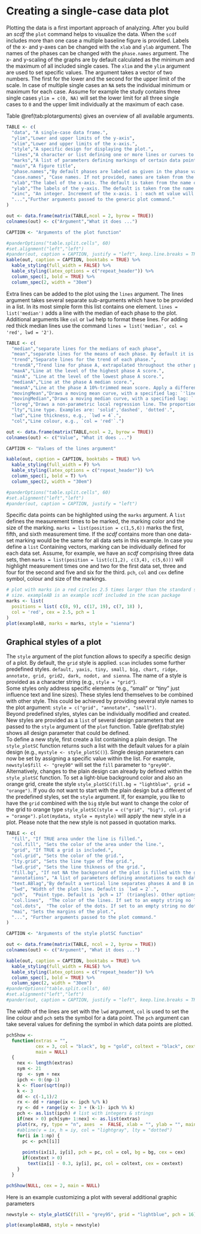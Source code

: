 
# Creating a single-case data plot

Plotting the data is a first important approach of analyzing. After you build an *scdf* the `plot` command helps to visualize the data. When the `scdf` includes more than one case a multiple baseline figure is provided. Labels of the x- and y-axes can be changed with the `xlab` and `ylab` argument. The names of the phases can be changed with the `phase.names` argument. The x- and y-scaling of the graphs are by default calculated as the minimum and the maximum of all included single cases. The `xlim` and the `ylim` argument are used to set specific values. The argument takes a vector of two numbers. The first for the lower and the second for the upper limit of the scale. In case of multiple single cases an `NA` sets the individual minimum or maximum for each case. Assume for example the study contains three single cases `ylim = c(0, NA)` will set the lower limit for all three single cases to `0` and the upper limit individually at the maximum of each case.

Table \@ref(tab:plotarguments) gives an overview of all available arguments.

```{r plotarguments, echo = FALSE}

TABLE <- c(
  "data", "A single-case data frame.",
  "ylim","Lower and upper limits of the y-axis",
  "xlim","Lower and upper limits of the x-axis.",
  "style","A specific design for displaying the plot.",
  "lines","A character or list defining one or more lines or curves to be plotted.",
  "marks","A list of parameters defining markings of certain data points.",
  "main","A figure title",
  "phase.names","By default phases are labeled as given in the phase variable. Use this argument to specify different labels: `phase.names = c('Baseline', 'Intervention')`.",
  "case.names", "Case names. If not provided, names are taken from the scdf or left blank if the scdf does not contain case names.",
  "xlab","The label of the x-axis. The default is taken from the name of the measurement variable as provided by the scdf.",
  "ylab","The labels of the y-axis. The default is taken from the name of the dependent variable as provided by the scdf.",
  "xinc", "An integer. Increment of the x-axis. 1 : each mt value will be printed, 2 : every other value, 3 : every third values etc.",
  "...","Further arguments passed to the generic plot command."
)

out <- data.frame(matrix(TABLE,ncol = 2, byrow = TRUE))
colnames(out) <- c("Argument","What it does ...")

CAPTION <- "Arguments of the plot function" 

#panderOptions("table.split.cells", 60)
#set.alignment("left","left")
#pander(out, caption = CAPTION, justify = "left", keep.line.breaks = TRUE)
kable(out, caption = CAPTION, booktabs = TRUE) %>%
  kable_styling(full_width = FALSE) %>%
  kable_styling(latex_options = c("repeat_header")) %>%
  column_spec(1, bold = TRUE) %>%
  column_spec(2, width = "30em")

```

Extra lines can be added to the plot using the `lines` argument. The lines argument takes several separate sub-arguments which have to be provided in a list. In its most simple form this list contains one element. `lines = list('median')` adds a line with the median of each phase to the plot. Additional arguments like `col` or `lwd` help to format these lines. For adding red thick median lines use the command `lines = list('median', col = 'red', lwd = '2')`.

```{r linesarguments, echo = FALSE}
TABLE <- c(
  "median","separate lines for the medians of each phase",
  "mean","separate lines for the means of each phase. By default it is 10%-trimmed. Other trims can be set using a second parameter (e.g., `lines = list(mean = 0.2)` draws a 20%-trimmed mean line).",
  "trend","Separate lines for the trend of each phase.",
  "trendA","Trend line for phase A, extrapolated throughout the other phases",
  "maxA","Line at the level of the highest phase A score.",
  "minA", "Line at the level of the lowest phase A score.",
  "medianA","Line at the phase A median score.",
  "meanA","Line at the phase A 10%-trimmed mean score. Apply a different trim, by using the additional argument (e.g., `lines = list(meanA = 0.2)`).",
  "movingMean","Draws a moving mean curve, with a specified lag: `'lines = list(movingMean = 2)'`. Default is a lag 1 curve.",
  "movingMedian","Draws a moving median curve, with a specified lag: `'lines = list(movingMedian = 3).` Default is a lag 1 curve.",
  "loreg","Draws a non-parametric local regression line. The proportion of data influencing each data point can be specified using `lines = list('loreg' = 0.66)`. The default is 0.5.",
  "lty","Line type. Examples are: 'solid','dashed', 'dotted'.",
  "lwd","Line thickness, e.g., `lwd = 4`.",
  "col","Line colour, e.g., `col = 'red'`.")

out <- data.frame(matrix(TABLE,ncol = 2, byrow = TRUE))
colnames(out) <- c("Value", "What it does ...")

CAPTION <- "Values of the lines argument" 

kable(out, caption = CAPTION, booktabs = TRUE) %>%
  kable_styling(full_width = F) %>%
  kable_styling(latex_options = c("repeat_header")) %>%
  column_spec(1, bold = T) %>%
  column_spec(2, width = "30em")

#panderOptions("table.split.cells", 60)
#set.alignment("left","left")
#pander(out, caption = CAPTION, justify = "left")

```

Specific data points can be highlighted using the `marks` argument. A `list` defines the measurement times to be marked, the marking color and the size of the marking. `marks = list(position = c(1,5,6))` marks the first, fifth, and sixth measurement time. If the _scdf_ contains more than one data-set marking would be the same for all data sets in this example. In case you define a `list` Containing vectors, marking can be individually defined for each data set. Assume, for example, we have an _scdf_ comprising three data sets, then `marks = list(position = list(c(1,2), c(3,4), c(5,6)))` will highlight measurement times one and two for the first data set, three and four for the second and five and six for the third. `pch`, `col` and `cex` define symbol, colour and size of the markings.

```{r fig.cap = "Example of a plot with highlighted data-points", fig.height=4, fig.width=6,fig.align = 'center'}
# plot with marks in a red circles 2.5 times larger than the standard symbol 
# size. exampleAB is an example scdf included in the scan package
marks <- list(
  positions = list( c(8, 9), c(17, 19), c(7, 18) ), 
  col = 'red', cex = 2.5, pch = 1
)
plot(exampleAB, marks = marks, style = "sienna")
```

## Graphical styles of a plot

The `style` argument of the plot function allows to specify a specific design of a plot. By default, the `grid` style is applied. `scan` includes some further predefined styles. `default, yaxis, tiny, small, big, chart, ridge, annotate, grid, grid2, dark, nodot, and sienna`. The name of a style is provided as a character string (e.g., `style = "grid"`).  
Some styles only address specific elements (e.g., "small" or "tiny" just influence text  and line sizes). These styles lend themselves to be combined with other style. This could be achieved by providing several style names to the plot argument: `style = c("grid", "annotate", "small")`.  
Beyond predefined styles, styles can be individually modified and created. New styles are provided as a `list` of several design parameters that are passed to the `style` argument of the `plot` function. Table \@ref(tab:style) shows all design parameter that could be defined.  
To define a new style, first create a list containing a plain design. The `style_plotSC` function returns such a list with the default values for a plain design (e.g., `mystyle <- style_plotSC()`). Single design parameters can now be set by assigning a specific value within the list. For example, `newstyle$fill <- "grey90"` will set the `fill` parameter to `"grey90"`. Alternatively, changes to the plain design can already by defined within the `style_plotSC` function. To set a light-blue background color and also an orange grid, create the style `style_plotSC(fill.bg = "lightblue", grid = "orange")`.
If you do not want to start with the plain design but a different of the predefined styles, set the `style` argument. If, for example, you like to have the `grid` combined with the `big` style but want to change the color of the grid to orange type `style_plotSC(style = c("grid", "big"), col.grid = "orange")`. `plot(mydata, style = mystyle)` will apply the new style in a plot. Please note that the new style is not passed in quotation marks.  

```{r style, echo = FALSE}


TABLE <- c(
  "fill", "If TRUE area under the line is filled.", 
  "col.fill", "Sets the color of the area under the line.",
  "grid", "If TRUE a grid is included.",
  "col.grid", "Sets the color of the grid.",
  "lty.grid", "Sets the line type of the grid.",
  "lwd.grid", "Sets the line thikness of the grid.",
  "fill.bg", "If not NA the backgorund of the plot is filled with the given color.",
  "annotations", "A list of parameters defining annotations to each data point. This adds the score of each MT to your plot. `'pos'` Position of the annotations: 1 = below, 2 = left, 3 = above, 4 = right. `'col'` Color of the annotations. `'cex'` Size of the annotations. `'round'` rounds the values to the specified decimal. `annotations = list(pos = 3, col = 'brown', round = 1)` adds scores rounded to one decimal above the data point in brown color to the plot.",
  "text.ABlag","By default a vertical line separates phases A and B in the plot. Alternatively, you could print a character string between the two phases using this argument: `text.ABlag = 'Start'`.",
  "lwd", "Width of the plot line. Default is `lwd = 2`.",
  "pch",  "Point type. Default is `pch = 17` (triangles). Other options are for example: 16 (filled circles) or 'A' (uses the letter A).",
  "col.lines",  "The color of the lines. If set to an empty string no lines are drawn.",
  "col.dots",  "The color of the dots. If set to an empty string no dots are drawn.",
  "mai", "Sets the margins of the plot.",
  "...", "Further arguments passed to the plot command."
)

CAPTION <- "Arguments of the style plotSC function" 

out <- data.frame(matrix(TABLE, ncol = 2, byrow = TRUE))
colnames(out) <- c("Argument", "What it does ...")

kable(out, caption = CAPTION, booktabs = TRUE) %>%
  kable_styling(full_width = FALSE) %>%
  kable_styling(latex_options = c("repeat_header")) %>%
  column_spec(1, bold = TRUE) %>%
  column_spec(2, width = "30em")
#panderOptions("table.split.cells", 60)
#set.alignment("left","left")
#pander(out, caption = CAPTION, justify = "left", keep.line.breaks = TRUE)

```

The width of the lines are set with the `lwd` argument, `col` is used to set the line colour and `pch` sets the symbol for a data point.
The `pch` argument can take several values for defining the symbol in which data points are plotted.

```{r pch, fig.height=3, fig.width=6, fig.cap ="Some of the possible symbols and their pch values.", echo = FALSE}
pchShow <-
  function(extras = "",
           cex = 3, col = "black", bg = "gold", coltext = "black", cextext = 1.2,
           main = NULL)
  {
    nex <- length(extras)
    sym <- 21
    np  <- sym + nex
    ipch <- 0:(np-1)
    k <- floor(sqrt(np))
    k <- 3
    dd <- c(-1,1)/2
    rx <- dd + range(ix <- ipch %/% k)
    ry <- dd + range(iy <- 3 + (k-1)- ipch %% k)
    pch <- as.list(ipch) # list with integers & strings
    if(nex > 0) pch[sym+ 1:nex] <- as.list(extras)
    plot(rx, ry, type = "n", axes  =  FALSE, xlab = "", ylab = "", main = main, bg = "grey")
    #abline(v = ix, h = iy, col = "lightgray", lty = "dotted")
    for(i in 1:np) {
      pc <- pch[[i]]
    
      points(ix[i], iy[i], pch = pc, col = col, bg = bg, cex = cex)
      if(cextext > 0)
        text(ix[i] - 0.3, iy[i], pc, col = coltext, cex = cextext)
    }
  }

pchShow(NULL, cex = 2, main = NULL)

```

Here is an example customizing a plot with several additional graphic parameters

```{r, fig.cap = "A plot with a customized style.", fig.height=6, fig.width=6}
newstyle <- style_plotSC(fill = "grey95", grid = "lightblue", pch = 16)

plot(exampleABAB, style = newstyle)
```

